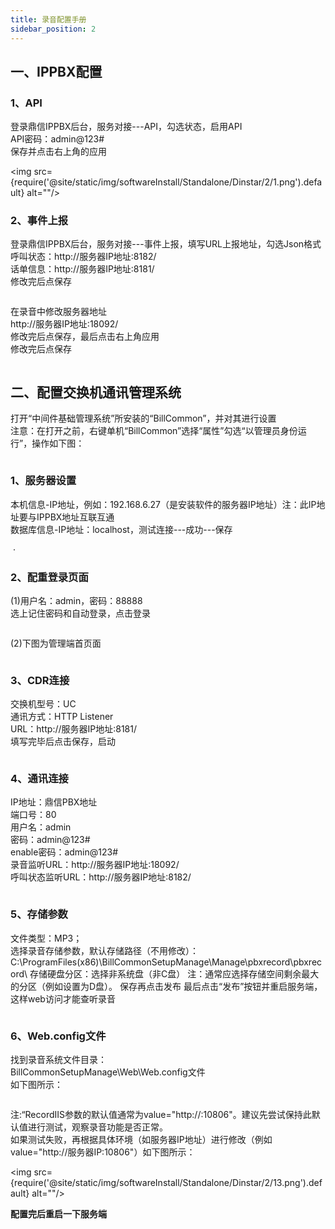 ```yaml
---
title: 录音配置手册
sidebar_position: 2
---
```



## 一、IPPBX配置
### 1、API
<p>
登录鼎信IPPBX后台，服务对接---API，勾选状态，启用API<br />
API密码：<span class="red">admin@123#</span><br />
保存并点击右上角的应用
</p>

<img src={require('@site/static/img/softwareInstall/Standalone/Dinstar/2/1.png').default} alt=""/>

### 2、事件上报
<p>
登录鼎信IPPBX后台，服务对接---事件上报，填写URL上报地址，勾选Json格式<br />
呼叫状态：<span class="red">ht<span>tp</span>://服务器IP地址:8182/</span><br />
话单信息：<span class="red">ht<span>tp</span>://服务器IP地址:8181/</span><br />
修改完后点保存
</p>
<img src={require('@site/static/img/softwareInstall/Standalone/Dinstar/2/2.png').default} alt=""/>

<p>
在录音中修改服务器地址<br />
<span class="red">htt<span>p</span>://服务器IP地址:18092/<br /></span>
修改完后点保存，最后点击右上角应用<br />
修改完后点保存
</p>
<img src={require('@site/static/img/softwareInstall/Standalone/Dinstar/2/3.png').default} alt=""/>

## 二、配置交换机通讯管理系统
<p>
打开“中间件基础管理系统”所安装的“BillCommon”，并对其进行设置<br />
<span class="red">注意：在打开之前，右键单机“BillCommon”选择“属性”勾选“以管理员身份运行”，操作如下图：</span>
</p>
<img src={require('@site/static/img/softwareInstall/Standalone/Dinstar/2/4.png').default} alt=""/>

### 1、服务器设置
<p>
本机信息-IP地址，例如：192.168.6.27（是安装软件的服务器IP地址）<span class="red">注：此IP地址要与IPPBX地址互联互通</span><br />
数据库信息-IP地址：localhost，测试连接---成功---保存
</p>
<img src={require('@site/static/img/softwareInstall/Standalone/Dinstar/2/5.png').default} alt=""/>
·<br />
<img src={require('@site/static/img/softwareInstall/Standalone/Dinstar/2/6.png').default} alt=""/>

### 2、配重登录页面
<p>
(1)用户名：admin，密码：88888<br />
选上记住密码和自动登录，点击登录
</p>
<img src={require('@site/static/img/softwareInstall/Standalone/Dinstar/2/7.png').default} alt=""/>

<p>
(2)下图为管理端首页面
</p>
<img src={require('@site/static/img/softwareInstall/Standalone/Dinstar/2/8.png').default} alt=""/>

### 3、CDR连接
<p>
交换机型号：<span class="red">UC</span><br />
通讯方式：<span class="red">HTTP Listener</span><br />
URL：<span class="red">htt<span>p</span>://服务器IP地址:8181/</span><br />
填写完毕后点击<span class="red">保存，启动</span>
</p>
<img src={require('@site/static/img/softwareInstall/Standalone/Dinstar/2/9.png').default} alt=""/>

### 4、通讯连接
<p>
IP地址：<span class="red">鼎信PBX地址</span><br />
端口号：<span class="red">80</span><br />
用户名：<span class="red">admin</span><br />
密码：<span class="red">admin@123#</span><br />
enable密码：<span class="red">admin@123#</span><br />
录音监听URL：<span class="red">h<span>tt</span>p://服务器IP地址:18092/</span><br />
呼叫状态监听URL：<span class="red">htt<span>p:</span>//服务器IP地址:8182/</span>
</p>
<img src={require('@site/static/img/softwareInstall/Standalone/Dinstar/2/10.png').default} alt=""/>

### 5、存储参数
<p>
文件类型：MP3；<br />
选择录音存储参数，默认存储路径（不用修改）：
<span class="red">
C:\ProgramFiles(x86)\BillCommonSetupManage\Manage\pbxrecord\pbxrecord\
</span>
存储硬盘分区：选择非系统盘（非C盘）
<span class="red">
注：通常应选择存储空间剩余最大的分区（例如设置为D盘）。
</span>
保存再点击发布
<span class="red">最后点击“发布”按钮并重启服务端，这样web访问才能查听录音</span>
</p>
<img src={require('@site/static/img/softwareInstall/Standalone/Dinstar/2/11.png').default} alt=""/>

### 6、Web.config文件
<p>
找到录音系统文件目录：	<br />
BillCommonSetupManage\Web\Web.config文件<br />
如下图所示：
</p>
<img src={require('@site/static/img/softwareInstall/Standalone/Dinstar/2/12.png').default} alt=""/>

<p class="red">
注:“RecordIIS参数的默认值通常为value="http://:10806"。建议先尝试保持此默认值进行测试，观察录音功能是否正常。<br />
如果测试失败，再根据具体环境（如服务器IP地址）进行修改（例如value="ht<span>tp</span>://服务器IP:10806"）如下图所示：
</p>

<img src={require('@site/static/img/softwareInstall/Standalone/Dinstar/2/13.png').default} alt=""/>

<p>
<strong>配置完后重启一下服务端</strong>
</p>


